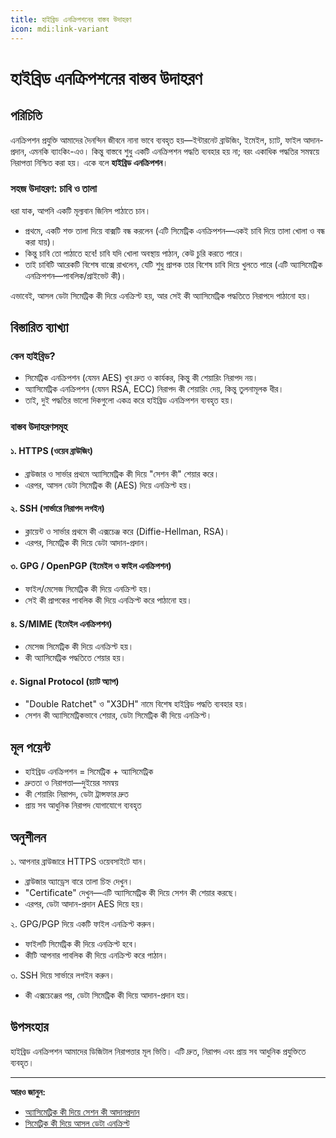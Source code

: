 ```yaml
---
title: হাইব্রিড এনক্রিপশনের বাস্তব উদাহরণ
icon: mdi:link-variant
---
```


# হাইব্রিড এনক্রিপশনের বাস্তব উদাহরণ

## পরিচিতি

এনক্রিপশন প্রযুক্তি আমাদের দৈনন্দিন জীবনে নানা ভাবে ব্যবহৃত হয়—ইন্টারনেট ব্রাউজিং, ইমেইল, চ্যাট, ফাইল আদান-প্রদান, এমনকি ব্যাংকিং-এও। কিন্তু বাস্তবে শুধু একটি এনক্রিপশন পদ্ধতি ব্যবহার হয় না; বরং একাধিক পদ্ধতির সমন্বয়ে নিরাপত্তা নিশ্চিত করা হয়। একে বলে **হাইব্রিড এনক্রিপশন**।

### সহজ উদাহরণ: চাবি ও তালা

ধরা যাক, আপনি একটি মূল্যবান জিনিস পাঠাতে চান।
- প্রথমে, একটি শক্ত তালা দিয়ে বাক্সটি বন্ধ করলেন (এটি সিমেট্রিক এনক্রিপশন—একই চাবি দিয়ে তালা খোলা ও বন্ধ করা যায়)।
- কিন্তু চাবি তো পাঠাতে হবে! চাবি যদি খোলা অবস্থায় পাঠান, কেউ চুরি করতে পারে।
- তাই চাবিটি আরেকটি বিশেষ বাক্সে রাখলেন, যেটি শুধু প্রাপক তার বিশেষ চাবি দিয়ে খুলতে পারে (এটি অ্যাসিমেট্রিক এনক্রিপশন—পাবলিক/প্রাইভেট কী)।

এভাবেই, আসল ডেটা সিমেট্রিক কী দিয়ে এনক্রিপ্ট হয়, আর সেই কী অ্যাসিমেট্রিক পদ্ধতিতে নিরাপদে পাঠানো হয়।

## বিস্তারিত ব্যাখ্যা

### কেন হাইব্রিড?
- সিমেট্রিক এনক্রিপশন (যেমন AES) খুব দ্রুত ও কার্যকর, কিন্তু কী শেয়ারিং নিরাপদ নয়।
- অ্যাসিমেট্রিক এনক্রিপশন (যেমন RSA, ECC) নিরাপদ কী শেয়ারিং দেয়, কিন্তু তুলনামূলক ধীর।
- তাই, দুই পদ্ধতির ভালো দিকগুলো একত্র করে হাইব্রিড এনক্রিপশন ব্যবহৃত হয়।

### বাস্তব উদাহরণসমূহ

#### ১. HTTPS (ওয়েব ব্রাউজিং)
- ব্রাউজার ও সার্ভার প্রথমে অ্যাসিমেট্রিক কী দিয়ে "সেশন কী" শেয়ার করে।
- এরপর, আসল ডেটা সিমেট্রিক কী (AES) দিয়ে এনক্রিপ্ট হয়।

#### ২. SSH (সার্ভারে নিরাপদ লগইন)
- ক্লায়েন্ট ও সার্ভার প্রথমে কী এক্সচেঞ্জ করে (Diffie-Hellman, RSA)।
- এরপর, সিমেট্রিক কী দিয়ে ডেটা আদান-প্রদান।

#### ৩. GPG / OpenPGP (ইমেইল ও ফাইল এনক্রিপশন)
- ফাইল/মেসেজ সিমেট্রিক কী দিয়ে এনক্রিপ্ট হয়।
- সেই কী প্রাপকের পাবলিক কী দিয়ে এনক্রিপ্ট করে পাঠানো হয়।

#### ৪. S/MIME (ইমেইল এনক্রিপশন)
- মেসেজ সিমেট্রিক কী দিয়ে এনক্রিপ্ট হয়।
- কী অ্যাসিমেট্রিক পদ্ধতিতে শেয়ার হয়।

#### ৫. Signal Protocol (চ্যাট অ্যাপ)
- "Double Ratchet" ও "X3DH" নামে বিশেষ হাইব্রিড পদ্ধতি ব্যবহার হয়।
- সেশন কী অ্যাসিমেট্রিকভাবে শেয়ার, ডেটা সিমেট্রিক কী দিয়ে এনক্রিপ্ট।

## মূল পয়েন্ট
- হাইব্রিড এনক্রিপশন = সিমেট্রিক + অ্যাসিমেট্রিক
- দ্রুততা ও নিরাপত্তা—দুইয়ের সমন্বয়
- কী শেয়ারিং নিরাপদ, ডেটা ট্রান্সফার দ্রুত
- প্রায় সব আধুনিক নিরাপদ যোগাযোগে ব্যবহৃত

## অনুশীলন

১. আপনার ব্রাউজারে HTTPS ওয়েবসাইটে যান।
   - ব্রাউজার অ্যাড্রেস বারে তালা চিহ্ন দেখুন।
   - "Certificate" দেখুন—এটি অ্যাসিমেট্রিক কী দিয়ে সেশন কী শেয়ার করছে।
   - এরপর, ডেটা আদান-প্রদান AES দিয়ে হয়।

২. GPG/PGP দিয়ে একটি ফাইল এনক্রিপ্ট করুন।
   - ফাইলটি সিমেট্রিক কী দিয়ে এনক্রিপ্ট হবে।
   - কীটি আপনার পাবলিক কী দিয়ে এনক্রিপ্ট করে পাঠান।

৩. SSH দিয়ে সার্ভারে লগইন করুন।
   - কী এক্সচেঞ্জের পর, ডেটা সিমেট্রিক কী দিয়ে আদান-প্রদান হয়।

## উপসংহার

হাইব্রিড এনক্রিপশন আমাদের ডিজিটাল নিরাপত্তার মূল ভিত্তি। এটি দ্রুত, নিরাপদ এবং প্রায় সব আধুনিক প্রযুক্তিতে ব্যবহৃত।

---

**আরও জানুন:**
- [অ্যাসিমেট্রিক কী দিয়ে সেশন কী আদানপ্রদান](/encryption/hybrid-session-key)
- [সিমেট্রিক কী দিয়ে আসল ডেটা এনক্রিপ্ট](/encryption/hybrid-symmetric)

